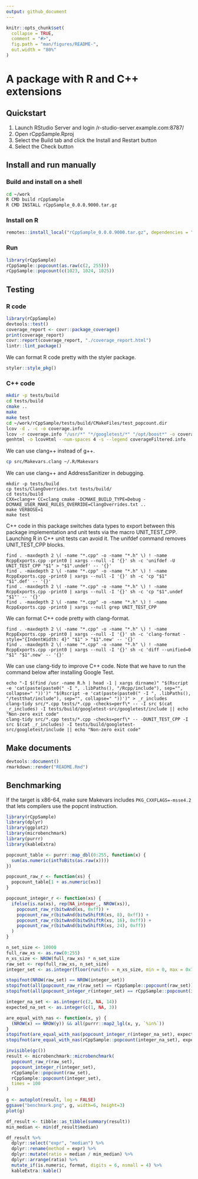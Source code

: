 ```yaml
---
output: github_document
---
```


```r
knitr::opts_chunk$set(
  collapse = TRUE,
  comment = "#>",
  fig.path = "man/figures/README-",
  out.width = "80%"
)
```

# A package with R and C++ extensions

## Quickstart

1. Launch RStudio Server and login /r-studio-server.example.com:8787/
1. Open rCppSample.Rproj
1. Select the Build tab and click the Install and Restart button
1. Select the Check button

## Install and run manually

### Build and install on a shell

```bash
cd ~/work
R CMD build rCppSample
R CMD INSTALL rCppSample_0.0.0.9000.tar.gz
```

### Install on R

```r
remotes::install_local("rCppSample_0.0.0.9000.tar.gz", dependencies = "Imports")
```

### Run

```r
library(rCppSample)
rCppSample::popcount(as.raw(c(2, 255)))
rCppSample::popcount(c(1023, 1024, 1025))
```

## Testing

### R code

```r
library(rCppSample)
devtools::test()
coverage_report <- covr::package_coverage()
print(coverage_report)
covr::report(coverage_report, "./coverage_report.html")
lintr::lint_package()
```

We can format R code pretty with the styler package.

```r
styler::style_pkg()
```

### C++ code

```bash
mkdir -p tests/build
cd tests/build
cmake ..
make
make test
cd ~/work/rCppSample/tests/build/CMakeFiles/test_popcount.dir
lcov -d . -c -o coverage.info
lcov -r coverage.info "/usr/*" "*/googletest/*" "/opt/boost*" -o coverageFiltered.info
genhtml -o lcovHtml --num-spaces 4 -s --legend coverageFiltered.info
```

We can use clang++ instead of g++.

```bash
cp src/Makevars.clang ~/.R/Makevars
```

We can use clang++ and AddressSanitizer in debugging.

```
mkdir -p tests/build
cp tests/ClangOverrides.txt tests/build/
cd tests/build
CXX=clang++ CC=clang cmake -DCMAKE_BUILD_TYPE=Debug -DCMAKE_USER_MAKE_RULES_OVERRIDE=ClangOverrides.txt ..
make VERBOSE=1
make test
```

C++ code in this package switches data types to export between this package implementation and unit tests via the macro UNIT_TEST_CPP. Launching R in C++ unit tests can avoid it. The unifdef command removes UNIT_TEST_CPP blocks.

```
find . -maxdepth 2 \( -name "*.cpp" -o -name "*.h" \) ! -name RcppExports.cpp -print0 | xargs --null -I '{}' sh -c 'unifdef -U UNIT_TEST_CPP "$1" > "$1".undef' -- '{}'
find . -maxdepth 2 \( -name "*.cpp" -o -name "*.h" \) ! -name RcppExports.cpp -print0 | xargs --null -I '{}' sh -c 'cp "$1" "$1".def' -- '{}'
find . -maxdepth 2 \( -name "*.cpp" -o -name "*.h" \) ! -name RcppExports.cpp -print0 | xargs --null -I '{}' sh -c 'cp "$1".undef "$1"' -- '{}'
find . -maxdepth 2 \( -name "*.cpp" -o -name "*.h" \) ! -name RcppExports.cpp -print0 | xargs --null grep UNIT_TEST_CPP
```

We can format C++ code pretty with clang-format.

```
find . -maxdepth 2 \( -name "*.cpp" -o -name "*.h" \) ! -name RcppExports.cpp -print0 | xargs --null -I '{}' sh -c 'clang-format -style="{IndentWidth: 4}" "$1" > "$1".new' -- '{}'
find . -maxdepth 2 \( -name "*.cpp" -o -name "*.h" \) ! -name RcppExports.cpp -print0 | xargs --null -I '{}' sh -c 'diff --unified=0 "$1" "$1".new' -- '{}'
```

We can use clang-tidy to improve C++ code. Note that we have to run the command below after installing Google Test.

```
echo "-I $(find /usr -name R.h | head -1 | xargs dirname)" "$(Rscript -e 'cat(paste(paste0(" -I ", .libPaths(), "/Rcpp/include"), sep="", collapse=" "))')" "$(Rscript -e 'cat(paste(paste0(" -I ", .libPaths(), "/testthat/include"), sep="", collapse=" "))')" > _r_includes
clang-tidy src/*.cpp tests/*.cpp -checks=perf\* -- -I src $(cat _r_includes) -I tests/build/googletest-src/googletest/include || echo "Non-zero exit code"
clang-tidy src/*.cpp tests/*.cpp -checks=perf\* -- -DUNIT_TEST_CPP -I src $(cat _r_includes) -I tests/build/googletest-src/googletest/include || echo "Non-zero exit code"
```

## Make documents

```r
devtools::document()
rmarkdown::render("README.Rmd")
```

## Benchmarking

If the target is x86-64, make sure Makevars includes `PKG_CXXFLAGS=-msse4.2` that lets compilers use the popcnt instruction.

```r
library(rCppSample)
library(dplyr)
library(ggplot2)
library(microbenchmark)
library(purrr)
library(kableExtra)

popcount_table <- purrr::map_dbl(0:255, function(x) {
  sum(as.numeric(intToBits(as.raw(x))))
})

popcount_raw_r <- function(xs) {
  popcount_table[1 + as.numeric(xs)]
}

popcount_integer_r <- function(xs) {
  ifelse(is.na(xs), rep(NA_integer_, NROW(xs)),
    popcount_raw_r(bitwAnd(xs, 0xff)) +
    popcount_raw_r(bitwAnd(bitwShiftR(xs, 8), 0xff)) +
    popcount_raw_r(bitwAnd(bitwShiftR(xs, 16), 0xff)) +
    popcount_raw_r(bitwAnd(bitwShiftR(xs, 24), 0xff))
  )
}

n_set_size <- 10000
full_raw_xs <- as.raw(0:255)
n_xs_size <- NROW(full_raw_xs) * n_set_size
raw_set <- rep(full_raw_xs, n_set_size)
integer_set <- as.integer(floor(runif(n = n_xs_size, min = 0, max = 0x7ffffffe)))

stopifnot(NROW(raw_set) == NROW(integer_set))
stopifnot(all(popcount_raw_r(raw_set) == rCppSample::popcount(raw_set)))
stopifnot(all(popcount_integer_r(integer_set) == rCppSample::popcount(integer_set)))

integer_na_set <- as.integer(c(2, NA, 14))
expected_na_set <- as.integer(c(1, NA, 3))

are_equal_with_nas <- function(x, y) {
  (NROW(x) == NROW(y)) && all(purrr::map2_lgl(x, y, `%in%`))
}
stopifnot(are_equal_with_nas(popcount_integer_r(integer_na_set), expected_na_set))
stopifnot(are_equal_with_nas(rCppSample::popcount(integer_na_set), expected_na_set))
```

```r
invisible(gc())
result <- microbenchmark::microbenchmark(
  popcount_raw_r(raw_set),
  popcount_integer_r(integer_set),
  rCppSample::popcount(raw_set),
  rCppSample::popcount(integer_set),
  times = 100
)
```

```r
g <- autoplot(result, log = FALSE)
ggsave("benchmark.png", g, width=6, height=3)
plot(g)

df_result <- tibble::as_tibble(summary(result))
min_median <- min(df_result$median)

df_result %>%
  dplyr::select("expr", "median") %>%
  dplyr::rename(method = expr) %>%
  dplyr::mutate(ratio = median / min_median) %>%
  dplyr::arrange(ratio) %>%
  mutate_if(is.numeric, format, digits = 6, nsmall = 4) %>%
  kableExtra::kable()
```
